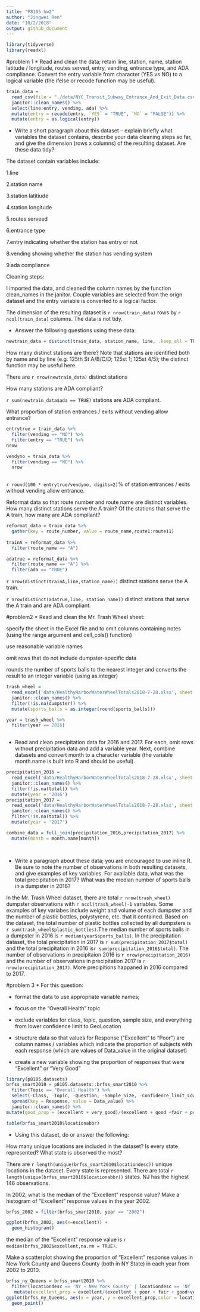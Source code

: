 ```yaml
---
title: "P8105_hw2"
author: "Jingwei Ren"
date: "10/2/2018"
output: github_document
---
```

```r
library(tidyverse)
library(readxl)
```
#problem 1
* Read and clean the data; retain line, station, name, station latitude / longitude, routes served, entry, vending, entrance type, and ADA compliance. Convert the entry variable from character (YES vs NO) to a logical variable (the ifelse or recode function may be useful).
```r
train_data = 
  read_csv(file = "./data/NYC_Transit_Subway_Entrance_And_Exit_Data.csv") %>%
  janitor::clean_names() %>%
  select(line:entry, vending, ada) %>% 
  mutate(entry = recode(entry, `YES` = "TRUE", `NO` = "FALSE")) %>%
  mutate(entry = as.logical(entry))

```


* Write a short paragraph about this dataset – explain briefly what variables the dataset contains, describe your data cleaning steps so far, and give the dimension (rows x columns) of the resulting dataset. Are these data tidy?

The dataset contain variables include:

1.line

2.station name

3.station latitiude

4.station longitude

5.routes serveed

6.entrance type

7.entry indicating whether the station has entry or not

8.vending showing whether the station has vending system

9.ada compliance

Cleaning steps:

I imported the data, and cleaned the column names by the function clean_names in the janitor. Couple variables are selected from the orign dataset and the entry variable is converted to a logical factor. 

The dimension of the resulting dataset is `r nrow(train_data)` rows by `r ncol(train_data)` columns.
The data is not tidy.


* Answer the following questions using these data:

```r
newtrain_data = distinct(train_data, station_name, line, .keep_all = TRUE)
```

How many distinct stations are there? Note that stations are identified both by name and by line (e.g. 125th St A/B/C/D; 125st 1; 125st 4/5); the distinct function may be useful here.

There are `r nrow(newtrain_data)` distinct stations

How many stations are ADA compliant?

 `r sum(newtrain_data$ada == TRUE)` stations are ADA compliant.

What proportion of station entrances / exits without vending allow entrance?

```r
entrytrue = train_data %>%  
  filter(vending == "NO") %>% 
  filter(entry == "TRUE") %>%
nrow

vendyno = train_data %>%  
  filter(vending == "NO") %>%
  nrow
  

```

`r round(100 * entrytrue/vendyno, digits=2)`% of station entrances / exits without vending allow entrance.

Reformat data so that route number and route name are distinct variables. How many distinct stations serve the A train? Of the stations that serve the A train, how many are ADA compliant?

```r
reformat_data = train_data %>%
  gather(key = route_number, value = route_name,route1:route11) 
  
trainA = reformat_data %>%
  filter(route_name == "A")

adatrue = reformat_data %>%
  filter(route_name == "A") %>%
  filter(ada == "TRUE")
```

`r nrow(distinct(trainA,line,station_name))` distinct stations serve the A train.

`r nrow(distinct(adatrue,line, station_name))` distinct stations that serve the A train and are ADA compliant.

#problem2
* Read and clean the Mr. Trash Wheel sheet:

specify the sheet in the Excel file and to omit columns containing notes (using the range argument and cell_cols() function)

use reasonable variable names

omit rows that do not include dumpster-specific data

rounds the number of sports balls to the nearest integer and converts the result to an integer variable (using  as.integer)
```r
trash_wheel = 
  read_excel('data/HealthyHarborWaterWheelTotals2018-7-28.xlsx', sheet = "Mr. Trash Wheel", range = cell_cols("A:N")) %>% 
  janitor::clean_names() %>% 
  filter(!is.na(dumpster)) %>% 
  mutate(sports_balls = as.integer(round(sports_balls)))

year = trash_wheel %>% 
  filter(year == 2016)
  
```

* Read and clean precipitation data for 2016 and 2017. For each, omit rows without precipitation data and add a variable year. Next, combine datasets and convert month to a character variable (the variable month.name is built into R and should be useful).


```r
precipitation_2016 = 
  read_excel('data/HealthyHarborWaterWheelTotals2018-7-28.xlsx', sheet = '2016 Precipitation', range = 'A2:B14') %>% 
  janitor::clean_names() %>% 
  filter(!is.na(total)) %>% 
  mutate(year = '2016')
precipitation_2017 = 
  read_excel('data/HealthyHarborWaterWheelTotals2018-7-28.xlsx', sheet = '2017 Precipitation', range = 'A2:B14') %>% 
  janitor::clean_names() %>% 
  filter(!is.na(total)) %>% 
  mutate(year = '2017')

combine_data = full_join(precipitation_2016,precipitation_2017) %>%
  mutate(month = month.name[month])

 
```


* Write a paragraph about these data; you are encouraged to use inline R. Be sure to note the number of observations in both resulting datasets, and give examples of key variables. For available data, what was the total precipitation in 2017? What was the median number of sports balls in a dumpster in 2016?

In the Mr. Trash Wheel dataset, there are total `r nrow(trash_wheel)` dumpster observations with `r ncol(trash_wheel)-1` variables. Some examples of key variabes include weight and volume of each dumpster and the number of plastic bottles, polystyrene, etc. that it contained. Based on the dataset, the total number of plastic bottles collected by all dumpsters is `r sum(trash_wheel$plastic_bottles)`.The median number of sports balls in a dumpster in 2016 is `r median(year$sports_balls)`. In the precipitation dataset, the total precipitation in 2017 is `r sum(precipitation_2017$total)` and the total precipitation in 2016 is`r sum(precipitation_2016$total)`. The number of observations in precipitaion 2016 is `r nrow(precipitation_2016)` and the number of observations in precipitation 2017 is `r nrow(precipitation_2017)`. More precipitions happaned in 2016 compared to 2017.

#problem 3
* For this question:

* format the data to use appropriate variable names;

* focus on the “Overall Health” topic

* exclude variables for class, topic, question, sample size, and everything from lower confidence limit to GeoLocation

* structure data so that values for Response (“Excellent” to “Poor”) are column names / variables which indicate the proportion of subjects with each response (which are values of Data_value in the original dataset)

* create a new variable showing the proportion of responses that were “Excellent” or “Very Good”
```r
library(p8105.datasets)
brfss_smart2010 = p8105.datasets::brfss_smart2010 %>%
  filter(Topic == "Overall Health") %>%
  select(-Class, -Topic, -Question, -Sample_Size, -Confidence_limit_Low:-GeoLocation) %>%
  spread(key = Response, value = Data_value) %>%
  janitor::clean_names() %>%
mutate(good_prop = (excellent + very_good)/(excellent + good +fair + poor+very_good))

table(brfss_smart2010$locationabbr)

```

* Using this dataset, do or answer the following:

How many unique locations are included in the dataset? Is every state represented? What state is observed the most?

There are `r length(unique(brfss_smart2010$locationdesc))` unique locations in the dataset. Every state is represented. There are total `r length(unique(brfss_smart2010$locationabbr)) ` states. NJ has the highest 146 observations.

In 2002, what is the median of the “Excellent” response value? Make a histogram of “Excellent” response values in the year 2002.

```r
brfss_2002 = filter(brfss_smart2010, year == "2002") 

ggplot(brfss_2002, aes(x=excellent)) +
  geom_histogram()
```
the median of the “Excellent” response value is `r median(brfss_2002$excellent,na.rm = TRUE)`.



Make a scatterplot showing the proportion of “Excellent” response values in New York County and Queens County (both in NY State) in each year from 2002 to 2010.
```r
brfss_ny_Queens = brfss_smart2010 %>% 
  filter(locationdesc == 'NY - New York County' | locationdesc == 'NY - Queens County') %>% 
   mutate(excellent_prop = excellent/(excellent + poor + fair + good+very_good))
ggplot(brfss_ny_Queens, aes(x = year, y = excellent_prop,color = locationdesc))+
  geom_point()
```


